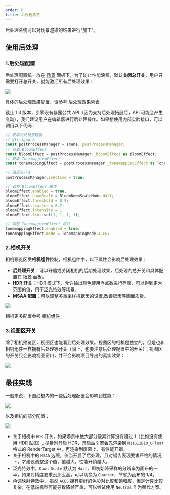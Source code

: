 ```yaml
---
order: 0
title: 后处理总览
---
```


后处理系统可以对场景渲染的结果进行“加工”。

<Comparison
  leftSrc="https://gw.alipayobjects.com/zos/OasisHub/3a50ed18-c2d4-4b33-a4e6-af79f2c273f8/2024-07-18%25252018.08.30.gif"
  leftText="关闭后处理"
  rightSrc="https://gw.alipayobjects.com/zos/OasisHub/4bd5f985-1b82-4aca-b6fa-fd521aab8f57/2024-07-18%25252018.15.30.gif"
  rightText="开启后处理"
/>

## 使用后处理

### 1.后处理配置

后处理配置统一放在 [场景](/docs/core/scene) 面板下，为了防止性能浪费，默认**关闭总开关**，用户只需要打开总开关，就能激活所有后处理效果：

<Image src="https://gw.alipayobjects.com/zos/OasisHub/50f6a2aa-0463-4b66-b54e-edff71187077/image-20240718193530098.png" />

<Callout type="info">具体的后处理效果配置，请参考 [后处理效果列表](/docs/graphics/postProcess/effects)</Callout>

<Callout type="warning">
  截止 1.3 版本，引擎没有暴露公共 API（因为支持后处理拓展后，API
  可能会产生变动），我们建议用户在编辑器进行后处理操作。如果想使用内部实验接口，可以调用以下代码：
</Callout>

```typescript
// 获取后处理管理器
// @ts-ignore
const postProcessManager = scene._postProcessManager;
// 获取 BloomEffect
const bloomEffect = postProcessManager._bloomEffect as BloomEffect;
// 获取 TonemappingEffect
const tonemappingEffect = postProcessManager._tonemappingEffect as TonemappingEffect;

// 激活总开关
postProcessManager.isActive = true;

// 调整 BloomEffect 属性
bloomEffect.enabled = true;
bloomEffect.downScale = BloomDownScaleMode.Half;
bloomEffect.threshold = 0.9;
bloomEffect.scatter = 0.7;
bloomEffect.intensity = 1;
bloomEffect.tint.set(1, 1, 1, 1);

// 调整 TonemappingEffect 属性
tonemappingEffect.enabled = true;
tonemappingEffect.mode = TonemappingMode.ACES;
```

### 2.相机开关

相机预览区受**相机组件**控制，相机组件中，以下属性会影响后处理效果：

- **后处理开关**：可以开启或关闭相机的后期处理效果，后处理的总开关和具体配置在 [场景](/docs/core/scene) 面板。
- **HDR 开关**：HDR 模式下，允许输出颜色使用浮点数进行存储，可以得到更大范围的值，用于[泛光特效](/docs/graphics/postProcess/effects)等场景。
- **MSAA 配置**：可以调整多重采样抗锯齿的设置,改善锯齿等画面质量。

<Image src="https://gw.alipayobjects.com/zos/OasisHub/3232935d-a765-4da4-b08e-021aac61458e/image-20240718210947199.png" />

<Callout type="info">相机更多配置参考 [相机组件](/docs/graphics/camera/component)</Callout>

### 3.视图区开关

除了相机预览区，视图区也能看到后处理效果。视图区的相机是独立的，但是也和相机组件一样拥有后处理等开关（同上，也要注意后处理配置中的开关）；视图区的开关只会影响视图窗口，并不会影响项目导出的真实效果：

<Image src="https://gw.alipayobjects.com/zos/OasisHub/f9f13d02-931f-4638-af91-4a007007c99f/image-20240718193359413.png" />

## 最佳实践

一般来说，下图红框内的一些后处理配置会影响到性能：

<Image src="https://gw.alipayobjects.com/zos/OasisHub/7e5e272c-fc1e-45cd-92b0-a687c58826c7/image-20240719104328198.png" />

以及相机的部分配置：

<Image src="https://gw.alipayobjects.com/zos/OasisHub/5d96cd31-2e12-43eb-8493-f8751e40eb82/image-20240719112101652.png" />

- 关于相机中 `HDR` 开关，如果场景中绝大部分像素计算没有超过 1（比如没有使用 HDR 贴图）, 尽量别开启 HDR，开启后引擎会先渲染到 `R11G11B10_UFloat` 格式的 RenderTarget 中，再渲染到屏幕上，有性能开销。
- 关于相机中的 `MSAA` 选项，仅当开启了后处理，且对锯齿表现要求严格的情况下，才建议调整这个值，值越大，性能开销越大。
- 泛光特效中，`Down Scale` 默认为 `Half`，即初始降采样的分辨率为画布的一半，如果对精度要求没那么高，可以切换为 `Quarter`，节省为画布的 1/4。
- 色调映射特效中， 虽然 `ACES` 拥有更好的色彩对比度和饱和度，但是计算比较复杂，在低端机型可能导致降帧严重，可以尝试使用 `Neutral` 作为替代方案。
